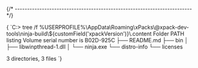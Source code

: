 


{/* ------------------------------------------------------------------------ */}

<CodeBlock language="console"> {
`C:\> tree /f %USERPROFILE%\\AppData\\Roaming\\xPacks\\@xpack-dev-tools\\ninja-build\\${customField('xpackVersion')}\\.content
Folder PATH listing
Volume serial number is B02D-925C
├── README.md
├── bin
│   ├── libwinpthread-1.dll
│   └── ninja.exe
└── distro-info
    └── licenses

3 directories, 3 files
`} </CodeBlock>

